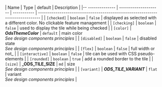 | Name             | Type                  | default     | Description                                                                     |
|-- -------------- | --------------------- | ----------- | ------------------------------------------------------------------------------- |
| `[checked]`      | `boolean`             | `false`     | displayed as selected with a different color. No clickable feature management   |
| `[checking]`     | `boolean`             | `false`     | used to display the tile while being checked                                    |
| `[color]`        | **_OdsThemeColor_**   | `default`   | main color<br />_See design components principles_                              |
| `[disabled]`     | `boolean`             | `false`     | disabled state<br />_See design components principles_                          |
| `[flex]`         | `boolean`             | `false`     | full width or not_                                                              |
| `[interactive]`  | `boolean`             | `false`     | tile can be used with CSS pseudo-elements                                       |
| `[rounded]`      | `boolean`             | `true`      | add a rounded border to the tile                                                |
| `[size]`         | **_ODS_TILE_SIZE**     | `md`        | size<br />_See design components principles_                                    |
| `[variant]`      | **_ODS_TILE_VARIANT_**  | `flat`      | variant<br />_See design components principles_                                    |
